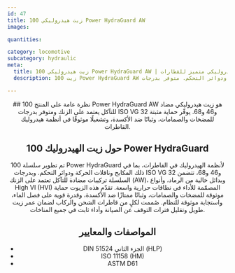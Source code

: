```yaml
---
id: 47
title: زيت هيدروليكي 100 Power HydraGuard AW
images:

quantities:

category: locomotive
subcategory: hydraulic
meta:
  title: زيت هيدروليكي 100 Power HydraGuard AW | زيت هيدروليكي متميز للقطارات
  description: زيت 100 Power HydraGuard AW هو زيت هيدروليكي مضاد للتآكل يعتمد على الزنك لأنظمة هيدروليك القاطرات، بما في ذلك المكابح وناقلات الحركة ودوائر التحكم. متوفر بدرجات ISO VG 32 و46 و68، ويوفر حماية ممتازة للمضخات والصمامات، وثباتًا ضد الأكسدة، وانفصالًا جيدًا للماء، واستجابة موثوقة للنظام. يلبّي متطلبات DIN 51524 الجزء الثاني وISO 11158 والمعايير ذات الصلة لعمر زيت طويل وأداء موثوق.

---
```


<Header>
  ## نظرة عامة على المنتج
100 Power HydraGuard AW هو زيت هيدروليكي مضاد للتآكل يعتمد على الزنك
ومتوفر بدرجات ISO VG 32 و46 و68. يوفّر حماية مثبتة للمضخات والصمامات،
وثباتًا ضد الأكسدة، وتشغيلًا موثوقًا في أنظمة هيدروليك القاطرات.

  ## حول زيت الهيدروليك 100 Power HydraGuard
  تم تطوير سلسلة 100 Power HydraGuard لأنظمة الهيدروليك في القاطرات، بما في ذلك المكابح وناقلات الحركة ودوائر التحكم. وبدرجات ISO VG 32 و46 و68، تتضمن السلسلة تركيبات مضادة للتآكل تعتمد على الزنك (AW)، وبدائل خالية من الرماد، وأنواع High VI (HVI) المصمّمة للأداء في نطاقات حرارية واسعة. تقدّم هذه الزيوت حماية موثوقة للمضخات والصمامات، وثباتًا ممتازًا ضد الأكسدة، وقدرة قوية على فصل الماء، واستجابة موثوقة للنظام. صُممت لكلٍ من قاطرات الشحن والركاب لضمان عمر زيت طويل وتقليل فترات التوقف عن الصيانة وأداء ثابت في جميع المناخات.

  ## المواصفات والمعايير
  - DIN 51524 الجزء الثاني (HLP)
  - ISO 11158 (HM)
  - ASTM D61

</Header>
